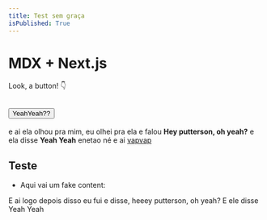 ```yaml
---
title: Test sem graça
isPublished: True
---
```



# MDX + Next.js

Look, a button! 👇

<Button as='a' href='teste2'>YeahYeah??</Button>
---
e ai ela olhou pra mim, eu olhei pra ela e falou **Hey putterson, oh yeah?** e 
ela disse __Yeah Yeah__ enetao  né e ai [vapvap](https://onv.com)

## Teste 
* Aqui vai um fake content:
<FakeContent />

E ai logo depois disso eu fui e disse, heeey putterson, oh yeah? E ele disse Yeah Yeah